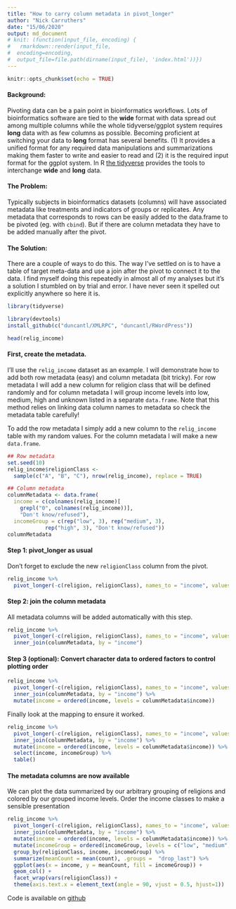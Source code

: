 ```yaml
---
title: "How to carry column metadata in pivot_longer"
author: "Nick Carruthers"
date: "15/06/2020"
output: md_document
# knit: (function(input_file, encoding) {
#   rmarkdown::render(input_file,
#  encoding=encoding,
#  output_file=file.path(dirname(input_file), 'index.html'))})
---
```


```r
knitr::opts_chunk$set(echo = TRUE)
```

#### Background:
Pivoting data can be a pain point in bioinformatics workflows.  Lots of bioinformatics software are tied to the **wide** format with data spread out among multiple columns while the whole tidyverse/ggplot system requires **long** data with as few columns as possible.  Becoming proficient at switching your data to **long** format has several benefits.  (1) It provides a unified format for any required data manipulations and summarizations making them faster to write and easier to read and (2) it is the required input format for the ggplot system.  In R [the tidyverse](https://www.tidyverse.org/) provides the tools to interchange **wide** and **long** data.    

#### The Problem:  
Typically subjects in bioinformatics datasets (columns) will have associated metadata like treatments and indicators of groups or replicates.  Any metadata that corresponds to rows can be easily added to the data.frame to be pivoted (eg. with `cbind`).  But if there are column metadata they have to be added manually after the pivot.  

#### The Solution:
There are a couple of ways to do this.  The way I've settled on is to have a table of target meta-data and use a join after the pivot to connect it to the data.  I find myself doing this repeatedly in almost all of my analyses but it's a solution I stumbled on by trial and error.  I have never seen it spelled out explicitly anywhere so here it is.  

```r
library(tidyverse)

library(devtools)
install_github(c("duncantl/XMLRPC", "duncantl/RWordPress"))
```

```r
head(relig_income)
```

#### First, create the metadata.  
I'll use the `relig_income` dataset as an example.  I will demonstrate how to add both row metadata (easy) and column metadata (bit tricky).  For row metadata I will add a new column for religion class that will be defined randomly and for column metadata I will group income levels into low, medium, high and unknown listed in a separate `data.frame`.  Note that this method relies on linking data column names to metadata so check the metadata table carefully!  

To add the row metadata I simply add a new column to the `relig_income` table with my random values.  For the column metadata I will make a new `data.frame`.  

```r
## Row metadata
set.seed(10)
relig_income$religionClass <- 
  sample(c("A", "B", "C"), nrow(relig_income), replace = TRUE)

## Column metadata
columnMetadata <- data.frame(
  income = c(colnames(relig_income)[
    grepl("0", colnames(relig_income))],
    "Don't know/refused"),
  incomeGroup = c(rep("low", 3), rep("medium", 3), 
            rep("high", 3), "Don't know/refused"))
columnMetadata
```

#### Step 1: pivot_longer as usual  

Don't forget to exclude the new `religionClass` column from the pivot.  

```r
relig_income %>%
  pivot_longer(-c(religion, religionClass), names_to = "income", values_to = "count")
```

#### Step 2:  join the column metadata  
All metadata columns will be added automatically with this step.  

```r
relig_income %>%
  pivot_longer(-c(religion, religionClass), names_to = "income", values_to = "count") %>%
  inner_join(columnMetadata, by = "income")
```

#### Step 3 (optional):  Convert character data to ordered factors to control plotting order

```r
relig_income %>%
  pivot_longer(-c(religion, religionClass), names_to = "income", values_to = "count") %>%
  inner_join(columnMetadata, by = "income") %>%
  mutate(income = ordered(income, levels = columnMetadata$income))
```


Finally look at the mapping to ensure it worked.  

```r
relig_income %>%
  pivot_longer(-c(religion, religionClass), names_to = "income", values_to = "count") %>%
  inner_join(columnMetadata, by = "income") %>%
  mutate(income = ordered(income, levels = columnMetadata$income)) %>%
  select(income, incomeGroup) %>%
  table()

```

#### The metadata columns are now available
We can plot the data summarized by our arbitrary grouping of religions and colored by our grouped income levels.  Order the income classes to make a sensible presentation

```r
relig_income %>%
  pivot_longer(-c(religion, religionClass), names_to = "income", values_to = "count") %>%
  inner_join(columnMetadata, by = "income") %>%
  mutate(income = ordered(income, levels = columnMetadata$income)) %>%
  mutate(incomeGroup = ordered(incomeGroup, levels = c("low", "medium", "high", "Don't know/refused"))) %>%
  group_by(religionClass, income, incomeGroup) %>%
  summarize(meanCount = mean(count), .groups =  "drop_last") %>%
  ggplot(aes(x = income, y = meanCount, fill = incomeGroup)) +
  geom_col() +
  facet_wrap(vars(religionClass)) + 
  theme(axis.text.x = element_text(angle = 90, vjust = 0.5, hjust=1))

```

Code is available on [github](https://github.com/ncarrut/PivotColumnMetadata)
